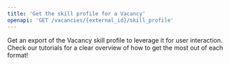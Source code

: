 ```yaml
---
title: 'Get the skill profile for a Vacancy'
openapi: 'GET /vacancies/{external_id}/skill_profile'
---
```


Get an export of the Vacancy skill profile to leverage it for user interaction. Check our tutorials for a clear overview of how to get the most out of each format!
